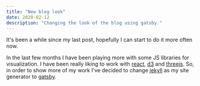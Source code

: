 ```yaml
---
title: "New blog look"
date: 2020-02-12
description: "Changing the look of the blog using gatsby."
---
```


It's been a while since my last post, hopefully I can start to do it more often now.

In the last few months I have been playing more with some JS libraries for visualization. I have been really liking to work with [react](https://reactjs.org), [d3](https://d3js.org) and [threejs](https://threejs.org). So, in order to show more of my work I've decided to change [jekyll](https://jekyllrb.com) as my site generator to [gatsby](https://www.gatsbyjs.org).
